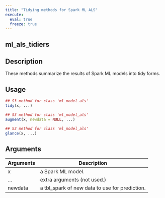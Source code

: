 ```yaml
---
title: "Tidying methods for Spark ML ALS"
execute:
  eval: true
  freeze: true
---
```


## ml_als_tidiers

## Description
These methods summarize the results of Spark ML models into tidy forms.


## Usage
```r
## S3 method for class 'ml_model_als'
tidy(x, ...)

## S3 method for class 'ml_model_als'
augment(x, newdata = NULL, ...)

## S3 method for class 'ml_model_als'
glance(x, ...)
```

## Arguments
|Arguments|Description|
|---|---|
| x | a Spark ML model. |
| ... | extra arguments (not used.) |
| newdata | a tbl_spark of new data to use for prediction. |








